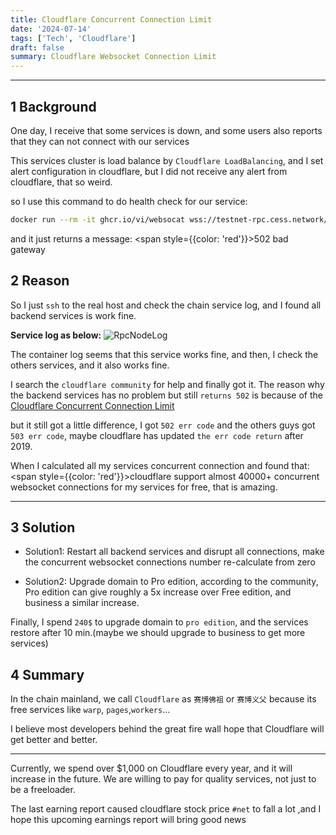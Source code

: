 ```yaml
---
title: Cloudflare Concurrent Connection Limit
date: '2024-07-14'
tags: ['Tech', 'Cloudflare']
draft: false
summary: Cloudflare Websocket Connection Limit
---
```


<TOCInline toc={props.toc} indentDepth={3} fromHeading={1} toHeading={6}/>

---


## 1 Background

One day, I receive that some services is down, and some users also reports that they can not connect with our services

This services cluster is load balance by `Cloudflare LoadBalancing`, and I set alert configuration in cloudflare, but I did not receive any alert from cloudflare, that so weird.

so I use this command to do health check for our service:

```bash
docker run --rm -it ghcr.io/vi/websocat wss://testnet-rpc.cess.network/ws/
```

and it just returns a message: <span style={{color: 'red'}}>502 bad gateway</span>


## 2 Reason

So I just `ssh` to the real host and check the chain service log, and I found all backend services is work fine.


**Service log as below:**
![RpcNodeLog](/static/images/RpcNodeLog.png)

The container log seems that this service works fine, and then, I check the others services, and it also works fine.

I search the `cloudflare community` for help and finally got it. The reason why the backend services has no problem but still `returns 502` is because of the [Cloudflare Concurrent Connection Limit](https://community.cloudflare.com/t/cloudflare-websocket-limits/57455/4)

but it still got a little difference, I got `502 err code` and the others guys got `503 err code`, maybe cloudflare has updated `the err code return` after 2019.

When I calculated all my services concurrent connection and found that: <span style={{color: 'red'}}>cloudflare support almost 40000+ concurrent websocket connections for my services for free</span>, that is amazing.




---
## 3 Solution

- Solution1: Restart all backend services and disrupt all connections, make the concurrent websocket connections number re-calculate from zero

- Solution2: Upgrade domain to Pro edition, according to the community, Pro edition can give roughly a 5x increase over Free edition, and business a similar increase.

Finally, I spend `240$` to upgrade domain to `pro edition`, and the services restore after 10 min.(maybe we should upgrade to business to get more services)



## 4 Summary

In the chain mainland, we call `Cloudflare` as `赛博佛祖` or `赛博义父` because its free services like `warp`, `pages`,`workers`...

I believe most developers behind the great fire wall hope that Cloudflare will get better and better.

---

Currently, we spend over $1,000 on Cloudflare every year, and it will increase in the future. We are willing to pay for quality services, not just to be a freeloader.

The last earning report caused cloudflare stock price `#net` to fall a lot ,and I hope this upcoming earnings report will bring good news



